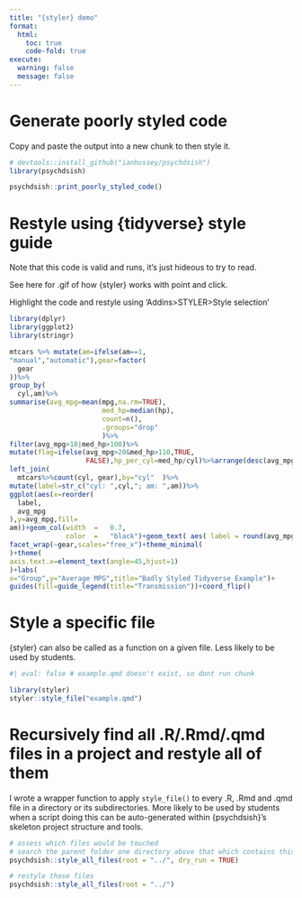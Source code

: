 ```yaml
---
title: "{styler} demo"
format:
  html:
    toc: true
    code-fold: true
execute:
  warning: false
  message: false
---
```


# Generate poorly styled code

Copy and paste the output into a new chunk to then style it.

```r

# devtools::install_github("ianhussey/psychdsish")
library(psychdsish)

psychdsish::print_poorly_styled_code()

```

# Restyle using {tidyverse} style guide

Note that this code is valid and runs, it's just hideous to try to read.

See here for .gif of how {styler} works with point and click.

Highlight the code and restyle using 'Addins>STYLER>Style selection'

```r

library(dplyr)
library(ggplot2)
library(stringr)

mtcars %>% mutate(am=ifelse(am==1,
"manual","automatic"),gear=factor(
  gear
))%>%
group_by(
  cyl,am)%>%
summarise(avg_mpg=mean(mpg,na.rm=TRUE),
                       med_hp=median(hp),
                       count=n(),
                       .groups="drop"
                       )%>%
filter(avg_mpg>18|med_hp>100)%>%
mutate(flag=ifelse(avg_mpg>20&med_hp>110,TRUE,
                   FALSE),hp_per_cyl=med_hp/cyl)%>%arrange(desc(avg_mpg))%>%
left_join(
  mtcars%>%count(cyl, gear),by="cyl"  )%>%
mutate(label=str_c("cyl: ",cyl,"; am: ",am))%>%
ggplot(aes(x=reorder(
  label,
  avg_mpg
),y=avg_mpg,fill=
am))+geom_col(width  =   0.7,
              color  =   "black")+geom_text( aes( label = round(avg_mpg,1)),vjust = -0.5,size = 3)+
facet_wrap(~gear,scales="free_x")+theme_minimal(
)+theme(
axis.text.x=element_text(angle=45,hjust=1)
)+labs(
x="Group",y="Average MPG",title="Badly Styled Tidyverse Example")+
guides(fill=guide_legend(title="Transmission"))+coord_flip()

```

# Style a specific file

{styler} can also be called as a function on a given file. Less likely to be used by students. 

```r
#| eval: false # example.qmd doesn't exist, so dont run chunk

library(styler)
styler::style_file("example.qmd")

```

# Recursively find all .R/.Rmd/.qmd files in a project and restyle all of them 

I wrote a wrapper function to apply `style_file()` to every .R, .Rmd and .qmd file in a directory or its subdirectories. More likely to be used by students when a script doing this can be auto-generated within {psychdsish}'s skeleton project structure and tools. 

```r

# assess which files would be touched
# search the parent folder one directory above that which contains this file, assuming the files in in 'project/tools'
psychdsish::style_all_files(root = "../", dry_run = TRUE) 

# restyle those files
psychdsish::style_all_files(root = "../")

```


